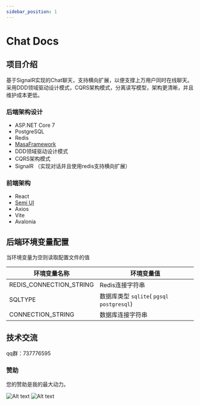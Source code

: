 ```yaml
---
sidebar_position: 1
---
```


# Chat Docs

## 项目介绍

基于SignalR实现的Chat聊天，支持横向扩展，以便支撑上万用户同时在线聊天。
采用DDD领域驱动设计模式，CQRS架构模式，分离读写模型，架构更清晰，并且维护成本更低。

### 后端架构设计

- ASP.NET Core 7
- PostgreSQL
- Redis
- [MasaFramework](https://docs.masastack.com/framework/concepts/overview)
- DDD领域驱动设计模式
- CQRS架构模式
- SignalR （实现对话并且使用redis支持横向扩展）

### 前端架构

- React
- [Semi UI](https://semi.design/zh-CN/start/getting-started)
- Axios
- Vite
- Avalonia

## 后端环境变量配置

当环境变量为空则读取配置文件的值

| 环境变量名称            | 环境变量值                                 |
| ----------------------- | ------------------------------------------ |
| REDIS_CONNECTION_STRING | Redis连接字符串                            |
| SQLTYPE                 | 数据库类型 `sqlite`( `pgsql postgresql`) |
| CONNECTION_STRING       | 数据库连接字符串                           |

## 技术交流

qq群：737776595

### 赞助

您的赞助是我的最大动力。

![Alt text](./img/aliyun.jpg)
![Alt text](./img/wechat.jpg)
